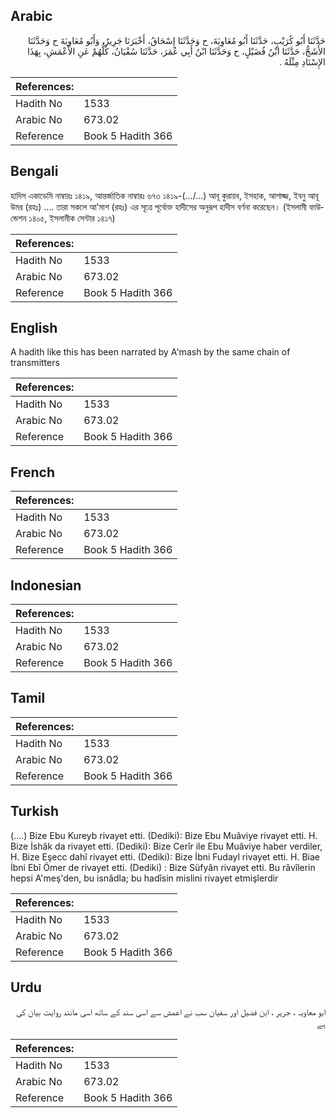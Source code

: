 ## Arabic


<div dir="rtl" lang="ar" style={{fontSize:'larger',backgroundColor:'#f8f9fa',padding:20}}>
حَدَّثَنَا أَبُو كُرَيْبٍ، حَدَّثَنَا أَبُو مُعَاوِيَةَ، ح وَحَدَّثَنَا إِسْحَاقُ، أَخْبَرَنَا جَرِيرٌ، وَأَبُو مُعَاوِيَةَ ح وَحَدَّثَنَا الأَشَجُّ، حَدَّثَنَا ابْنُ فُضَيْلٍ، ح وَحَدَّثَنَا ابْنُ أَبِي عُمَرَ، حَدَّثَنَا سُفْيَانُ، كُلُّهُمْ عَنِ الأَعْمَشِ، بِهَذَا الإِسْنَادِ مِثْلَهُ ‏.‏
</div>
<div style={{backgroundColor:'#f8f9fa',padding:20, marginBottom: 10}}><table> <thead> <tr> <th>References:</th> <th></th> </tr> </thead> <tbody><tr><td>Hadith No</td><td>1533</td></tr><tr><td>Arabic No</td><td>673.02</td></tr><tr><td>Reference</td><td>Book 5 Hadith 366</td></tr></tbody></table></div>

## Bengali


<div dir="ltr" lang="bn" style={{fontSize:'larger',backgroundColor:'#f8f9fa',padding:20}}>
হাদিস একাডেমি নাম্বারঃ ১৪১৯, আন্তর্জাতিক নাম্বারঃ ৬৭৩ ১৪১৯-(.../...) আবূ কুরায়ব, ইসহাক, আশাজ্জ, ইবনু আবূ উমর (রহঃ) .... তারা সকলে আ'মাশ (রহঃ) এর সূত্রে পূর্বোক্ত হাদীসের অনুরূপ হাদীস বর্ণনা করেছেন। (ইসলামী ফাউন্ডেশন ১৪০৫, ইসলামীক সেন্টার ১৪১৭)
</div>
<div style={{backgroundColor:'#f8f9fa',padding:20, marginBottom: 10}}><table> <thead> <tr> <th>References:</th> <th></th> </tr> </thead> <tbody><tr><td>Hadith No</td><td>1533</td></tr><tr><td>Arabic No</td><td>673.02</td></tr><tr><td>Reference</td><td>Book 5 Hadith 366</td></tr></tbody></table></div>

## English


<div dir="ltr" lang="en" style={{fontSize:'larger',backgroundColor:'#f8f9fa',padding:20}}>
A hadith like this has been narrated by A'mash by the same chain of transmitters
</div>
<div style={{backgroundColor:'#f8f9fa',padding:20, marginBottom: 10}}><table> <thead> <tr> <th>References:</th> <th></th> </tr> </thead> <tbody><tr><td>Hadith No</td><td>1533</td></tr><tr><td>Arabic No</td><td>673.02</td></tr><tr><td>Reference</td><td>Book 5 Hadith 366</td></tr></tbody></table></div>

## French


<div dir="ltr" lang="fr" style={{fontSize:'larger',backgroundColor:'#f8f9fa',padding:20}}>

</div>
<div style={{backgroundColor:'#f8f9fa',padding:20, marginBottom: 10}}><table> <thead> <tr> <th>References:</th> <th></th> </tr> </thead> <tbody><tr><td>Hadith No</td><td>1533</td></tr><tr><td>Arabic No</td><td>673.02</td></tr><tr><td>Reference</td><td>Book 5 Hadith 366</td></tr></tbody></table></div>

## Indonesian


<div dir="ltr" lang="id" style={{fontSize:'larger',backgroundColor:'#f8f9fa',padding:20}}>

</div>
<div style={{backgroundColor:'#f8f9fa',padding:20, marginBottom: 10}}><table> <thead> <tr> <th>References:</th> <th></th> </tr> </thead> <tbody><tr><td>Hadith No</td><td>1533</td></tr><tr><td>Arabic No</td><td>673.02</td></tr><tr><td>Reference</td><td>Book 5 Hadith 366</td></tr></tbody></table></div>

## Tamil


<div dir="ltr" lang="ta" style={{fontSize:'larger',backgroundColor:'#f8f9fa',padding:20}}>

</div>
<div style={{backgroundColor:'#f8f9fa',padding:20, marginBottom: 10}}><table> <thead> <tr> <th>References:</th> <th></th> </tr> </thead> <tbody><tr><td>Hadith No</td><td>1533</td></tr><tr><td>Arabic No</td><td>673.02</td></tr><tr><td>Reference</td><td>Book 5 Hadith 366</td></tr></tbody></table></div>

## Turkish


<div dir="ltr" lang="tr" style={{fontSize:'larger',backgroundColor:'#f8f9fa',padding:20}}>
(….) Bize Ebu Kureyb rivayet etti. (Dediki): Bize Ebu Muâviye rivayet etti. H. Bize İshâk da rivayet etti. (Dediki): Bize Cerîr ile Ebu Muâviye haber verdiler, H. Bize Eşecc dahî rivayet etti. (Dediki): Bize İbni Fudayl rivayet etti. H. Biae İbni Ebî Ömer de rivayet etti. (Dediki) : Bize Süfyân rivayet etti. Bu râvîlerin hepsi A'meş'den, bu isnâdla; bu hadîsin mislini rivayet etmişlerdir
</div>
<div style={{backgroundColor:'#f8f9fa',padding:20, marginBottom: 10}}><table> <thead> <tr> <th>References:</th> <th></th> </tr> </thead> <tbody><tr><td>Hadith No</td><td>1533</td></tr><tr><td>Arabic No</td><td>673.02</td></tr><tr><td>Reference</td><td>Book 5 Hadith 366</td></tr></tbody></table></div>

## Urdu


<div dir="rtl" lang="ur" style={{fontSize:'larger',backgroundColor:'#f8f9fa',padding:20}}>
ابو معاویہ ، جریر ، ابن فضیل اور سفیان سب نے اعمش سے اسی سند کے ساتھ اسی مانند روایت بیان کی ہے
</div>
<div style={{backgroundColor:'#f8f9fa',padding:20, marginBottom: 10}}><table> <thead> <tr> <th>References:</th> <th></th> </tr> </thead> <tbody><tr><td>Hadith No</td><td>1533</td></tr><tr><td>Arabic No</td><td>673.02</td></tr><tr><td>Reference</td><td>Book 5 Hadith 366</td></tr></tbody></table></div>